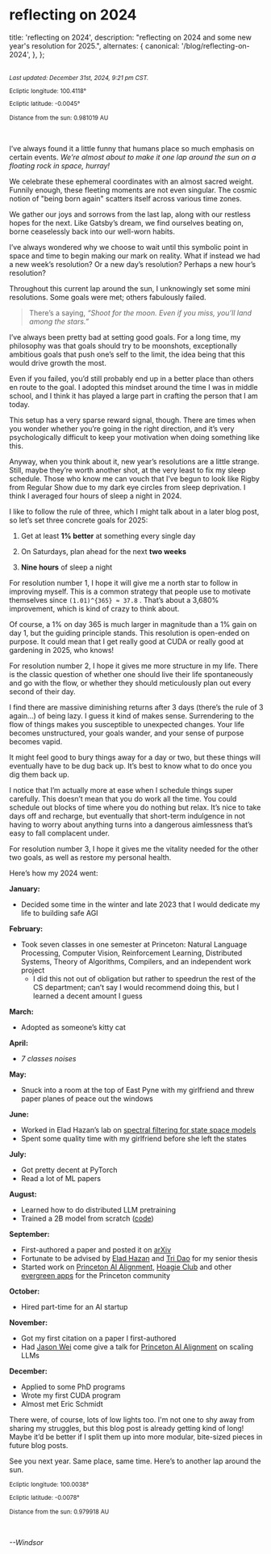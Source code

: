 # reflecting on 2024


<AnimatedName />

  title: 'reflecting on 2024',
  description: "reflecting on 2024 and some new year's resolution for 2025.",
  alternates: {
    canonical: '/blog/reflecting-on-2024',
  },
};

<br />
<small>
  <em>Last updated: December 31st, 2024, 9:21 pm CST.</em>

  Ecliptic longitude: 100.4118°
  
  Ecliptic latitude: -0.0045°
  
  Distance from the sun: 0.981019 AU
</small>

<br />

I’ve always found it a little funny that humans place so much emphasis on certain events. <em>We’re almost about to make it one lap around the sun on a floating rock in space, hurray!</em>

We celebrate these ephemeral coordinates with an almost sacred weight. Funnily enough, these fleeting moments are not even singular. The cosmic notion of "being born again" scatters itself across various time zones.

We gather our joys and sorrows from the last lap, along with our restless hopes for the next. Like Gatsby’s dream, we find ourselves beating on, borne ceaselessly back into our well-worn habits.

I’ve always wondered why we choose to wait until this symbolic point in space and time to begin
making our mark on reality. What if instead we had a new week’s resolution? Or a new day’s
resolution? Perhaps a new hour’s resolution?

Throughout this current lap around the sun, I unknowingly set some mini resolutions. Some goals
were met; others fabulously failed.

<blockquote>
  There’s a saying, <em>“Shoot for the moon. Even if you miss, you’ll land among the stars.”</em>
</blockquote>

I’ve always been pretty bad at setting good goals. For a long time, my philosophy was that goals
should try to be moonshots, exceptionally ambitious goals that push one’s self to the limit, the
idea being that this would drive growth the most.

Even if you failed, you’d still probably end up in a better place than others en route to the
goal. I adopted this mindset around the time I was in middle school, and I think it has played a
large part in crafting the person that I am today.

This setup has a very sparse reward signal, though. There are times when you wonder whether you’re
going in the right direction, and it’s very psychologically difficult to keep your motivation when
doing something like this.

Anyway, when you think about it, new year’s resolutions are a little strange. Still, maybe they’re worth another shot, at the very least to fix my sleep schedule. Those who know me can vouch that I’ve begun to look like Rigby from Regular Show due to my dark eye circles from sleep deprivation. I think I averaged four hours of sleep a night in 2024.

I like to follow the rule of three, which I might talk about in a later blog post, so let’s set three
concrete goals for 2025:

1. Get at least **1% better** at something every single day

2. On Saturdays, plan ahead for the next **two weeks**

3. **Nine hours** of sleep a night

For resolution number 1, I hope it will give me a north star to follow in improving myself. This
is a common strategy that people use to motivate themselves since <code>(1.01)^{365} ≈ 37.8</code>
. That’s about a 3,680% improvement, which is kind of crazy to think about.

Of course, a 1% on day 365 is much larger in magnitude than a 1% gain on day 1, but the guiding
principle stands. This resolution is open-ended on purpose. It could mean that I get really good
at CUDA or really good at gardening in 2025, who knows!

For resolution number 2, I hope it gives me more structure in my life. There is the classic
question of whether one should live their life spontaneously and go with the flow, or whether they
should meticulously plan out every second of their day.

I find there are massive diminishing returns after 3 days (there’s the rule of 3 again…) of
being lazy. I guess it kind of makes sense. Surrendering to the flow of things makes you
susceptible to unexpected changes. Your life becomes unstructured, your goals wander, and your
sense of purpose becomes vapid.

It might feel good to bury things away for a day or two, but these things will eventually have to
be dug back up. It’s best to know what to do once you dig them back up.

I notice that I’m actually more at ease when I schedule things super carefully. This doesn’t mean that you do work all the time. You could schedule out blocks of time where you do nothing but relax. It’s nice to take days off and recharge, but eventually that short-term indulgence in not having to worry about anything turns into a dangerous aimlessness that’s easy to fall complacent under.

For resolution number 3, I hope it gives me the vitality needed for the other two goals, as well
as restore my personal health.

Here’s how my 2024 went:

<strong>January:</strong>

- Decided some time in the winter and late 2023 that I would dedicate my life to building safe AGI

<strong>February:</strong>

- Took seven classes in one semester at Princeton: Natural Language Processing, Computer Vision,
Reinforcement Learning, Distributed Systems, Theory of Algorithms, Compilers, and an independent
work project
    - I did this not out of obligation but rather to speedrun the rest of the CS department; can’t say I would recommend doing this, but I learned a decent amount I guess

<strong>March:</strong>

- Adopted as someone’s kitty cat

<strong>April:</strong>

- <em>7 classes noises</em>

<strong>May:</strong>

- Snuck into a room at the top of East Pyne with my girlfriend and threw paper planes of peace out the
windows

<strong>June:</strong>

- Worked in Elad Hazan’s lab on [spectral filtering for state space models](https://arxiv.org/abs/2312.06837)
- Spent some quality time with my girlfriend before she left the states

<strong>July:</strong>

- Got pretty decent at PyTorch
- Read a lot of ML papers

<strong>August:</strong>

- Learned how to do distributed LLM pretraining
- Trained a 2B model from scratch ([code](https://github.com/windsornguyen/flash-stu))

<strong>September:</strong>

- First-authored a paper and posted it on [arXiv](https://arxiv.org/abs/2409.10489)
- Fortunate to be advised by [Elad Hazan](https://x.com/HazanPrinceton) and [Tri Dao](https://x.com/tri_dao) for my senior thesis
- Started work on [Princeton AI Alignment](https://princetonalignment.org/programs), [Hoagie Club](https://club.hoagie.io) and other [evergreen apps](https://hoagie.io/) for the Princeton community

<strong>October:</strong>

- Hired part-time for an AI startup

<strong>November:</strong>

- Got my first citation on a paper I first-authored
- Had [Jason Wei](https://jasonwei.net) come give a talk for [Princeton AI Alignment](https://princetonalignment.org) on scaling LLMs

<strong>December:</strong>

- Applied to some PhD programs
- Wrote my first CUDA program
- Almost met Eric Schmidt

There were, of course, lots of low lights too. I'm not one to shy away from sharing my struggles, but this blog post is already getting kind of long! Maybe it’d be better if I split them up into more modular, bite-sized pieces in future blog posts.

See you next year. Same place, same time. Here’s to another lap around the sun.

<small>
Ecliptic longitude: 100.0038°

Ecliptic latitude: -0.0078°

Distance from the sun: 0.979918 AU
</small>

<br />

<em>--Windsor</em>
